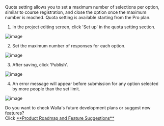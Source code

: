 
<Callout type='info' emoji="🔔">Quota setting allows you to set a maximum number of selections per option, similar to course registration, and close the option once the maximum number is reached. Quota setting is available starting from the Pro plan.</Callout>

1. In the project editing screen, click 'Set up' in the quota setting section.

![image](https://paprikastorage.com/images/firstComeFirstServed(quotaLimited)/en/1.png)

2. Set the maximum number of responses for each option.

![image](https://paprikastorage.com/images/firstComeFirstServed(quotaLimited)/en/2.png)

3. After saving, click 'Publish'.

![image](https://paprikastorage.com/images/firstComeFirstServed(quotaLimited)/en/3.png)

4. An error message will appear before submission for any option selected by more people than the set limit.

![image](https://paprikastorage.com/images/firstComeFirstServed(quotaLimited)/en/4.png)

<Callout type='info' emoji="🔔">
    Do you want to check Walla's future development plans or suggest new features? <br/>Click <a
    href='https://app.walla.my/signin?redirectUrl=/support/featureRequest'
    target="_blank"
    rel="noopener noreferrer"
    style={{textDecoration: 'underline'}}>**Product
    Roadmap and Feature Suggestions**</a>
</Callout>